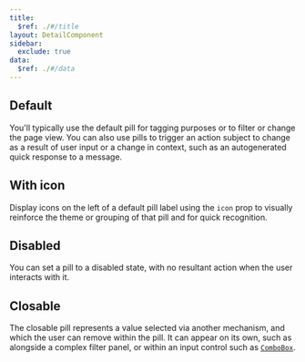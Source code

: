 ```yaml
---
title:
  $ref: ./#/title
layout: DetailComponent
sidebar:
  exclude: true
data:
  $ref: ./#/data
---
```


## Default

You'll typically use the default pill for tagging purposes or to filter or change the page view. You can also use pills to trigger an action subject to change as a result of user input or a change in context, such as an autogenerated quick response to a message.

<LivePreview componentName="pill" exampleName="Default" />

## With icon

Display icons on the left of a default pill label using the `icon` prop to visually reinforce the theme or grouping of that pill and for quick recognition.

<LivePreview componentName="pill" exampleName="Icon" />

## Disabled

You can set a pill to a disabled state, with no resultant action when the user interacts with it.

<LivePreview componentName="pill" exampleName="Disabled" />

## Closable

The closable pill represents a value selected via another mechanism, and which the user can remove within the pill. It can appear on its own, such as alongside a complex filter panel, or within an input control such as [`ComboBox`](../combo-box).

<LivePreview componentName="pill" exampleName="Closable" />
